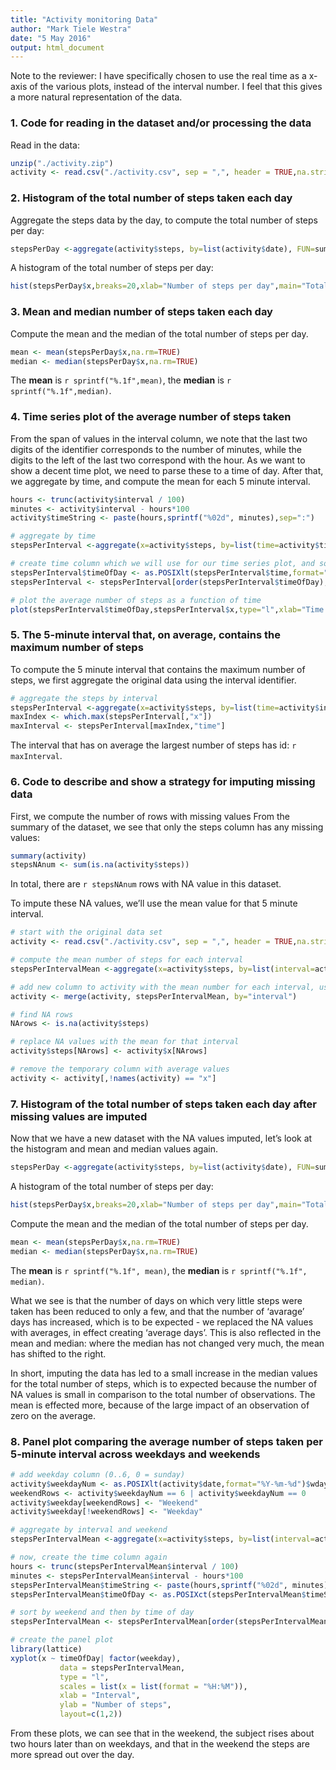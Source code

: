 ```yaml
---
title: "Activity monitoring Data"
author: "Mark Tiele Westra"
date: "5 May 2016"
output: html_document
---
```


Note to the reviewer: I have specifically chosen to use the real time as a x-axis of the various plots, instead of the interval number. I feel that this gives a more natural representation of the data.

### 1. Code for reading in the dataset and/or processing the data
Read in the data:
```r
unzip("./activity.zip")
activity <- read.csv("./activity.csv", sep = ",", header = TRUE,na.strings="NA")
```

### 2. Histogram of the total number of steps taken each day
Aggregate the steps data by the day, to compute the total number of steps per day:
```r
stepsPerDay <-aggregate(activity$steps, by=list(activity$date), FUN=sum, na.rm=TRUE)
```

A histogram of the total number of steps per day:
```r
hist(stepsPerDay$x,breaks=20,xlab="Number of steps per day",main="Total number of steps taken per day")
```

### 3. Mean and median number of steps taken each day
Compute the mean and the median of the total number of steps per day.
```r
mean <- mean(stepsPerDay$x,na.rm=TRUE)
median <- median(stepsPerDay$x,na.rm=TRUE)
```
The **mean** is `r sprintf("%.1f",mean)`, the **median** is `r sprintf("%.1f",median)`.

### 4. Time series plot of the average number of steps taken
From the span of values in the interval column, we note that the last two digits of the identifier corresponds to the number of minutes, while the digits to the left of the last two correspond with the hour. As we want to show a decent time plot, we need to parse these to a time of day. After that, we aggregate by time, and compute the mean for each 5 minute interval.

```r
hours <- trunc(activity$interval / 100)
minutes <- activity$interval - hours*100
activity$timeString <- paste(hours,sprintf("%02d", minutes),sep=":")

# aggregate by time
stepsPerInterval <-aggregate(x=activity$steps, by=list(time=activity$timeString), FUN=mean, na.rm=TRUE)

# create time column which we will use for our time series plot, and sort by time
stepsPerInterval$timeOfDay <- as.POSIXlt(stepsPerInterval$time,format="%H:%M")
stepsPerInterval <- stepsPerInterval[order(stepsPerInterval$timeOfDay),]

# plot the average number of steps as a function of time
plot(stepsPerInterval$timeOfDay,stepsPerInterval$x,type="l",xlab="Time of day",ylab="average number of steps",main="Average number of steps per 5 minute interval")
```

### 5. The 5-minute interval that, on average, contains the maximum number of steps
To compute the 5 minute interval that contains the maximum number of steps, we first aggregate the original data using the interval identifier.

```r
# aggregate the steps by interval
stepsPerInterval <-aggregate(x=activity$steps, by=list(time=activity$interval), FUN=mean, na.rm=TRUE)
maxIndex <- which.max(stepsPerInterval[,"x"])
maxInterval <- stepsPerInterval[maxIndex,"time"]
```
The interval that has on average the largest number of steps has id: `r maxInterval`.


### 6. Code to describe and show a strategy for imputing missing data
First, we compute the number of rows with missing values
From the summary of the dataset, we see that only the steps column has any missing values:
```r
summary(activity)
stepsNAnum <- sum(is.na(activity$steps)) 
```
In total, there are `r stepsNAnum` rows with NA value in this dataset.

To impute these NA values, we'll use the mean value for that 5 minute interval. 
```r
# start with the original data set
activity <- read.csv("./activity.csv", sep = ",", header = TRUE,na.strings="NA")

# compute the mean number of steps for each interval
stepsPerIntervalMean <-aggregate(x=activity$steps, by=list(interval=activity$interval), FUN=mean, na.rm=TRUE)

# add new column to activity with the mean number for each interval, using merge
activity <- merge(activity, stepsPerIntervalMean, by="interval")

# find NA rows
NArows <- is.na(activity$steps)

# replace NA values with the mean for that interval
activity$steps[NArows] <- activity$x[NArows]

# remove the temporary column with average values
activity <- activity[,!names(activity) == "x"]
```

### 7. Histogram of the total number of steps taken each day after missing values are imputed
Now that we have a new dataset with the NA values imputed, let's look at the histogram and mean and median values again.

```r
stepsPerDay <-aggregate(activity$steps, by=list(activity$date), FUN=sum, na.rm=TRUE)
```

A histogram of the total number of steps per day:
```r
hist(stepsPerDay$x,breaks=20,xlab="Number of steps per day",main="Total number of steps taken per day")
```

Compute the mean and the median of the total number of steps per day.
```r
mean <- mean(stepsPerDay$x,na.rm=TRUE)
median <- median(stepsPerDay$x,na.rm=TRUE)
```
The **mean** is `r sprintf("%.1f", mean)`, the **median** is `r sprintf("%.1f", median)`.

What we see is that the number of days on which very little steps were taken has been reduced to only a few, and that the number of 'avarage' days has increased, which is to be expected - we replaced the NA values with averages, in effect creating 'average days'. This is also reflected in the mean and median: where the median has not changed very much, the mean has shifted to the right. 

In short, imputing the data has led to a small increase in the median values for the total number of steps, which is to expected because the number of NA values is small in comparison to the total number of observations. The mean is effected more, because of the large impact of an observation of zero on the average.

### 8. Panel plot comparing the average number of steps taken per 5-minute interval across weekdays and weekends
```r
# add weekday column (0..6, 0 = sunday)
activity$weekdayNum <- as.POSIXlt(activity$date,format="%Y-%m-%d")$wday
weekendRows <- activity$weekdayNum == 6 | activity$weekdayNum == 0
activity$weekday[weekendRows] <- "Weekend"
activity$weekday[!weekendRows] <- "Weekday"

# aggregate by interval and weekend
stepsPerIntervalMean <-aggregate(x=activity$steps, by=list(interval=activity$interval,weekday=activity$weekday), FUN=mean)

# now, create the time column again
hours <- trunc(stepsPerIntervalMean$interval / 100)
minutes <- stepsPerIntervalMean$interval - hours*100
stepsPerIntervalMean$timeString <- paste(hours,sprintf("%02d", minutes),sep=":")
stepsPerIntervalMean$timeOfDay <- as.POSIXct(stepsPerIntervalMean$timeString,format="%H:%M")

# sort by weekend and then by time of day
stepsPerIntervalMean <- stepsPerIntervalMean[order(stepsPerIntervalMean$weekday, stepsPerIntervalMean$timeOfDay),]

# create the panel plot
library(lattice)
xyplot(x ~ timeOfDay| factor(weekday), 
           data = stepsPerIntervalMean,
           type = "l",
           scales = list(x = list(format = "%H:%M")),
           xlab = "Interval",
           ylab = "Number of steps",
           layout=c(1,2))
```

From these plots, we can see that in the weekend, the subject rises about two hours later than on weekdays, and that in the weekend the steps are more spread out over the day.